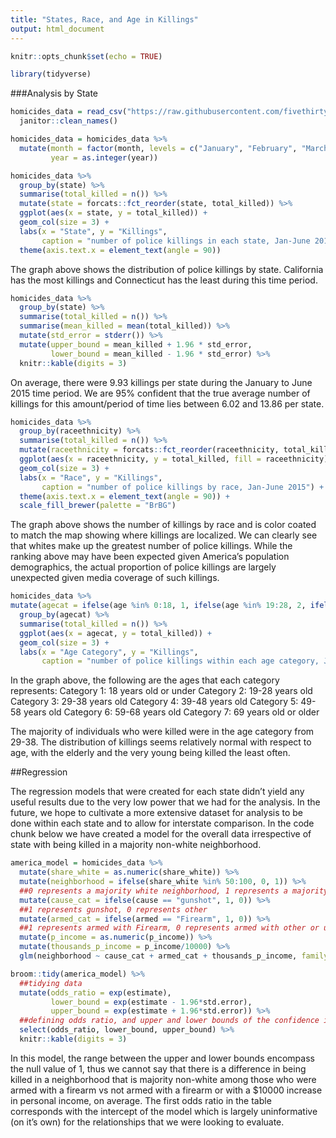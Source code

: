 ```yaml
---
title: "States, Race, and Age in Killings"
output: html_document
---
```


```r
knitr::opts_chunk$set(echo = TRUE)

library(tidyverse)
```

###Analysis by State

```r
homicides_data = read_csv("https://raw.githubusercontent.com/fivethirtyeight/data/master/police-killings/police_killings.csv") %>%
  janitor::clean_names()

homicides_data = homicides_data %>%
  mutate(month = factor(month, levels = c("January", "February", "March", "April", "May", "June", "July", "August", "September", "October", "November", "December")),
         year = as.integer(year))
```

```r
homicides_data %>%
  group_by(state) %>%
  summarise(total_killed = n()) %>%
  mutate(state = forcats::fct_reorder(state, total_killed)) %>%
  ggplot(aes(x = state, y = total_killed)) +
  geom_col(size = 3) +
  labs(x = "State", y = "Killings", 
       caption = "number of police killings in each state, Jan-June 2015") +
  theme(axis.text.x = element_text(angle = 90))
```


The graph above shows the distribution of police killings by state. California has the most killings and Connecticut has the least during this time period. 

```r
homicides_data %>%
  group_by(state) %>%
  summarise(total_killed = n()) %>%
  summarise(mean_killed = mean(total_killed)) %>% 
  mutate(std_error = stderr()) %>% 
  mutate(upper_bound = mean_killed + 1.96 * std_error,
         lower_bound = mean_killed - 1.96 * std_error) %>% 
  knitr::kable(digits = 3)
```

On average, there were 9.93 killings per state during the January to June 2015 time period. We are 95% confident that the true average number of killings for this amount/period of time lies between 6.02 and 13.86 per state.

```r
homicides_data %>%
  group_by(raceethnicity) %>%
  summarise(total_killed = n()) %>%
  mutate(raceethnicity = forcats::fct_reorder(raceethnicity, total_killed)) %>%
  ggplot(aes(x = raceethnicity, y = total_killed, fill = raceethnicity)) +
  geom_col(size = 3) +
  labs(x = "Race", y = "Killings", 
       caption = "number of police killings by race, Jan-June 2015") +
  theme(axis.text.x = element_text(angle = 90)) +
  scale_fill_brewer(palette = "BrBG")
```

The graph above shows the number of killings by race and is color coated to match the map showing where killings are localized. We can clearly see that whites make up the greatest number of police killings. While the ranking above may have been expected given America's population demographics, the actual proportion of police killings are largely unexpected given media coverage of such killings. 

```r
homicides_data %>% 
mutate(agecat = ifelse(age %in% 0:18, 1, ifelse(age %in% 19:28, 2, ifelse(age %in% 29:38, 3, ifelse(age %in% 39:48, 4, ifelse(age %in% 49:58, 5, ifelse(age %in% 59:68, 6, 7))))))) %>% 
  group_by(agecat) %>%
  summarise(total_killed = n()) %>%
  ggplot(aes(x = agecat, y = total_killed)) +
  geom_col(size = 3) +
  labs(x = "Age Category", y = "Killings", 
       caption = "number of police killings within each age category, Jan-June 2015")
```

In the graph above, the following are the ages that each category represents:
Category 1: 18 years old or under
Category 2: 19-28 years old
Category 3: 29-38 years old
Category 4: 39-48 years old
Category 5: 49-58 years old
Category 6: 59-68 years old
Category 7: 69 years old or older

The majority of individuals who were killed were in the age category from 29-38. The distribution of killings seems relatively normal with respect to age, with the elderly and the very young being killed the least often.

##Regression

The regression models that were created for each state didn't yield any useful results due to the very low power that we had for the analysis. In the future, we hope to cultivate a more extensive dataset for analysis to be done within each state and to allow for interstate comparison. In the code chunk below we have created a model for the overall data irrespective of state with being killed in a majority non-white neighborhood. 

```r
america_model = homicides_data %>% 
  mutate(share_white = as.numeric(share_white)) %>% 
  mutate(neighborhood = ifelse(share_white %in% 50:100, 0, 1)) %>% 
  ##0 represents a majority white neighborhood, 1 represents a majority other race neighborhood
  mutate(cause_cat = ifelse(cause == "gunshot", 1, 0)) %>% 
  ##1 represents gunshot, 0 represents other 
  mutate(armed_cat = ifelse(armed == "Firearm", 1, 0)) %>% 
  ##1 represents armed with Firearm, 0 represents armed with other or unarmed
  mutate(p_income = as.numeric(p_income)) %>%
  mutate(thousands_p_income = p_income/10000) %>% 
  glm(neighborhood ~ cause_cat + armed_cat + thousands_p_income, family = binomial, data = .)

broom::tidy(america_model) %>% 
  ##tidying data
  mutate(odds_ratio = exp(estimate), 
         lower_bound = exp(estimate - 1.96*std.error), 
         upper_bound = exp(estimate + 1.96*std.error)) %>% 
  ##defining odds ratio, and upper and lower bounds of the confidence interval
  select(odds_ratio, lower_bound, upper_bound) %>% 
  knitr::kable(digits = 3)
```

In this model, the range between the upper and lower bounds encompass the null value of 1, thus we cannot say that there is a difference in being killed in a neighborhood that is majority non-white among those who were armed with a firearm vs not armed with a firearm or with a $10000 increase in personal income, on average. The first odds ratio in the table corresponds with the intercept of the model which is largely uninformative (on it's own) for the relationships that we were looking to evaluate.